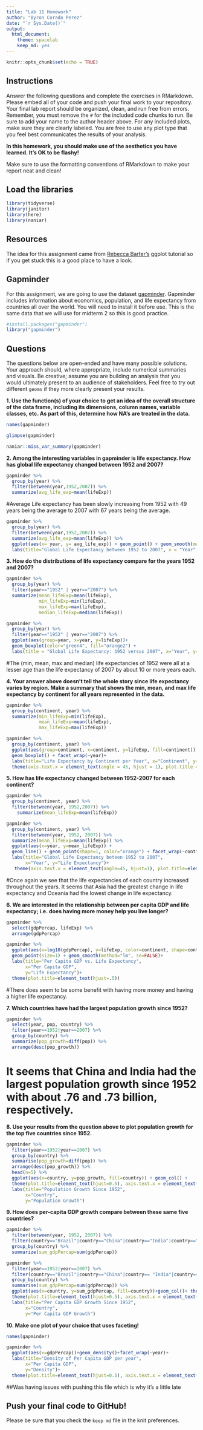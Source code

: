 ```yaml
---
title: "Lab 11 Homework"
author: "Byron Corado Perez"
date: "`r Sys.Date()`"
output:
  html_document: 
    theme: spacelab
    keep_md: yes
---
```


```r
knitr::opts_chunk$set(echo = TRUE)
```

## Instructions
Answer the following questions and complete the exercises in RMarkdown. Please embed all of your code and push your final work to your repository. Your final lab report should be organized, clean, and run free from errors. Remember, you must remove the `#` for the included code chunks to run. Be sure to add your name to the author header above. For any included plots, make sure they are clearly labeled. You are free to use any plot type that you feel best communicates the results of your analysis.  

**In this homework, you should make use of the aesthetics you have learned. It's OK to be flashy!**

Make sure to use the formatting conventions of RMarkdown to make your report neat and clean!  

## Load the libraries
```r
library(tidyverse)
library(janitor)
library(here)
library(naniar)
``` 

## Resources
The idea for this assignment came from [Rebecca Barter's](http://www.rebeccabarter.com/blog/2017-11-17-ggplot2_tutorial/) ggplot tutorial so if you get stuck this is a good place to have a look.  

## Gapminder
For this assignment, we are going to use the dataset [gapminder](https://cran.r-project.org/web/packages/gapminder/index.html). Gapminder includes information about economics, population, and life expectancy from countries all over the world. You will need to install it before use. This is the same data that we will use for midterm 2 so this is good practice.
```r
#install.packages("gapminder")
library("gapminder")
```

## Questions
The questions below are open-ended and have many possible solutions. Your approach should, where appropriate, include numerical summaries and visuals. Be creative; assume you are building an analysis that you would ultimately present to an audience of stakeholders. Feel free to try out different `geoms` if they more clearly present your results.  

**1. Use the function(s) of your choice to get an idea of the overall structure of the data frame, including its dimensions, column names, variable classes, etc. As part of this, determine how NA's are treated in the data.**  
```r
names(gapminder)
```
```r
glimpse(gapminder)
```
```r
naniar::miss_var_summary(gapminder)
```

**2. Among the interesting variables in gapminder is life expectancy. How has global life expectancy changed between 1952 and 2007?**
```r
gapminder %>% 
  group_by(year) %>% 
  filter(between(year,1952,2007)) %>% 
  summarize(avg_life_exp=mean(lifeExp))
```
#Average Life expectancy has been slowly increasing from 1952 with 49 years being the average to 2007 with 67 years being the average.

```r
gapminder %>% 
  group_by(year) %>% 
  filter(between(year,1952,2007)) %>% 
  summarize(avg_life_exp=mean(lifeExp)) %>% 
  ggplot(aes(x= year, y= avg_life_exp)) + geom_point() + geom_smooth(method="lm", se=FALSE, color="blue") +
  labs(title="Global Life Expectancy between 1952 to 2007", x = "Year", y= "Global Life Expectancy")
```

**3. How do the distributions of life expectancy compare for the years 1952 and 2007?**
```r
gapminder %>% 
  group_by(year) %>% 
  filter(year=="1952" | year=="2007") %>% 
  summarize(mean_lifeExp=mean(lifeExp),
            min_lifeExp=min(lifeExp),
            max_lifeExp=max(lifeExp),
            median_lifeExp=median(lifeExp))
```
```r
gapminder %>% 
  group_by(year) %>% 
  filter(year=="1952" | year=="2007") %>% 
  ggplot(aes(group=year, x=year, y=lifeExp))+
  geom_boxplot(color="green4", fill="orange2") +
  labs(title = "Global Life Expectancy: 1952 versus 2007", x="Year", y= "Life Expectancy")
```
#The (min, mean, max and median) life expectancies of 1952 were all at a lesser age than the life expectancy of 2007 by about 10 or more years each.

**4. Your answer above doesn't tell the whole story since life expectancy varies by region. Make a summary that shows the min, mean, and max life expectancy by continent for all years represented in the data.**
```r
gapminder %>% 
  group_by(continent, year) %>%
  summarize(min_lifeExp=min(lifeExp),
            mean_lifeExp=mean(lifeExp),
            max_lifeExp=max(lifeExp))
```
```r
gapminder %>% 
  group_by(continent, year) %>%
  ggplot(aes(group=continent, x=continent, y=lifeExp, fill=continent)) +
  geom_boxplot() + facet_wrap(~year)+
  labs(title="Life Expectancy by Continent per Year", x="Continent", y="Life Expectancy")+
  theme(axis.text.x = element_text(angle = 45, hjust = 1), plot.title = element_text(hjust =0.5))
```

**5. How has life expectancy changed between 1952-2007 for each continent?**
```r
gapminder %>% 
  group_by(continent, year) %>% 
  filter(between(year, 1952,2007)) %>% 
    summarize(mean_lifeExp=mean(lifeExp))
```
```r
gapminder %>%
  group_by(continent, year) %>%
  filter(between(year, 1952, 2007)) %>%
  summarize(mean_lifeExp=mean(lifeExp)) %>%
  ggplot(aes(x=year, y=mean_lifeExp)) +
  geom_line() + geom_point(shape=1, color="orange") + facet_wrap(~continent)+
  labs(title="Global Life Expectancy beteen 1952 to 2007",
       x="Year", y="Life Expectancy")+
   theme(axis.text.x = element_text(angle=45, hjust=1), plot.title=element_text(hjust=.5))
```
#Once again we see that the life expectancies of each country increased throughout the years. It seems that Asia had the greatest change in life expectancy and Oceania had the lowest change in life expectancy.

**6. We are interested in the relationship between per capita GDP and life expectancy; i.e. does having more money help you live longer?**
```r
gapminder %>% 
  select(gdpPercap, lifeExp) %>% 
  arrange(gdpPercap)
```
```r
gapminder %>%
  ggplot(aes(x=log10(gdpPercap), y=lifeExp, color=continent, shape=continent)) +
  geom_point(size=1) + geom_smooth(method="lm", se=FALSE)+
  labs(title="Per Capita GDP vs. Life Expectancy",
       x="Per Capita GDP",
       y="Life Expectancy")+
  theme(plot.title=element_text(hjust=.5))

```
#There does seem to be some benefit with having more money and having a higher life expectancy.

**7. Which countries have had the largest population growth since 1952?**
```r
gapminder %>%
  select(year, pop, country) %>%
  filter(year==1952|year==2007) %>%
  group_by(country) %>%
  summarize(pop_growth=diff(pop)) %>%
  arrange(desc(pop_growth))
```
# It seems that China and India had the largest population growth since 1952 with about .76 and .73 billion, respectively.

**8. Use your results from the question above to plot population growth for the top five countries since 1952.**
```r
gapminder %>% 
  filter(year==1952|year==2007) %>% 
  group_by(country) %>% 
  summarise(pop_growth=diff(pop)) %>% 
  arrange(desc(pop_growth)) %>% 
  head(n=5) %>% 
  ggplot(aes(x=country, y=pop_growth, fill=country)) + geom_col() +
  theme(plot.title=element_text(hjust=0.5), axis.text.x = element_text(angle = 45, hjust=1))+
  labs(title="Population Growth Since 1952",
       x="Country",
       y="Population Growth")
```

**9. How does per-capita GDP growth compare between these same five countries?**
```r
gapminder %>%
  filter(between(year, 1952, 2007)) %>%
  filter(country=="Brazil"|country=="China"|country=="India"|country=="Indonesia"|country=="United States") %>%
  group_by(country) %>%
  summarize(sum_gdpPercap=sum(gdpPercap))
```
```r
gapminder %>% 
  filter(year==1952|year==2007) %>% 
  filter(country=="Brazil"|country=="China"|country== "India"|country== "Indonesia"|country== "United States") %>% 
  group_by(country) %>% 
  summarise(sum_gdpPercap=sum(gdpPercap)) %>%  
  ggplot(aes(x=country, y=sum_gdpPercap, fill=country))+geom_col()+ theme_linedraw() +
  theme(plot.title=element_text(hjust=0.5), axis.text.x = element_text(angle = 45, hjust=1))+
  labs(title="Per Capita GDP Growth Since 1952",
       x="Country",
       y="Per Capita GDP Growth")
```

**10. Make one plot of your choice that uses faceting!**
```r
names(gapminder)
```
```r
gapminder %>%
  ggplot(aes(x=gdpPercap))+geom_density()+facet_wrap(~year)+
  labs(title="Density of Per Capita GDP per year",
       x="Per Capita GDP",
       y="Density")+
  theme(plot.title=element_text(hjust=0.5), axis.text.x = element_text(angle=45, hjust=1))
```

##Was having issues with pushing this file which is why it's a little late

## Push your final code to GitHub!
Please be sure that you check the `keep md` file in the knit preferences. 